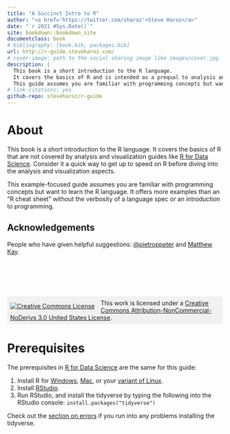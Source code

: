 ```yaml
---
title: "A Succinct Intro to R"
author: "<a href='https://twitter.com/sharoz'>Steve Haroz</a>"
date: "`r 2021 #Sys.Date()`"
site: bookdown::bookdown_site
documentclass: book
# bibliography: [book.bib, packages.bib]
url: http://r-guide.steveharoz.com/
# cover-image: path to the social sharing image like images/cover.jpg
description: |
  This book is a short introduction to the R language. 
  It covers the basics of R and is intended as a prequal to analysis and visualization guides like "R for Data Science". 
  This guide assumes you are familiar with programming concepts but want to learn the R language specifically.
# link-citations: yes
github-repo: steveharoz/r-guide
---
```


# About {.unnumbered}

This book is a short introduction to the R language. It covers the basics of R that are not covered by analysis and visualization guides like [R for Data Science](https://r4ds.had.co.nz). Consider it a quick way to get up to speed on R before diving into the analysis and visualization aspects.

This example-focused guide assumes you are familiar with programming concepts but want to learn the R language. It offers more examples than an "R cheat sheet" without the verbosity of a language spec or an introduction to programming.

## Acknowledgements {.unlisted .unnumbered}

People who have given helpful suggestions: [\@pietroppeter](https://github.com/pietroppeter) and [Matthew Kay](https://twitter.com/mjskay).

<br/>
<br/>
<br/>
<br/>

<div style="background:#80808018; padding:0.5em"><p style="margin:0">
<a rel="license" href="http://creativecommons.org/licenses/by-nc-nd/3.0/us/" style="float: left; margin: 0.5em 1em 0 0;"><img alt="Creative Commons License" style="border-width:0" src="https://i.creativecommons.org/l/by-nc-nd/3.0/us/88x31.png" /></a> This work is licensed under a <a rel="license" href="http://creativecommons.org/licenses/by-nc-nd/3.0/us/">Creative Commons Attribution-NonCommercial-NoDerivs 3.0 United States License</a>.
</p></div>

# Prerequisites {.unnumbered}

The prerequisites in [R for Data Science](https://r4ds.had.co.nz/introduction.html#prerequisites) are the same for this guide:

1.  Install R for [Windows](https://cloud.r-project.org/bin/windows/base/), [Mac](https://cloud.r-project.org/bin/macosx/), or your [variant of Linux](https://cloud.r-project.org/bin/linux/).
2.  Install [RStudio](https://www.rstudio.com/products/rstudio/).
3.  Run RStudio, and install the tidyverse by typing the following into the RStudio console: `install.packages("tidyverse")`

Check out the [section on errors](#error_install) if you run into any problems installing the tidyverse.